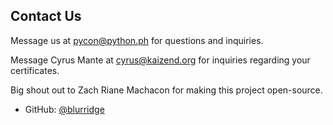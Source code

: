## Contact Us

Message us at [pycon@python.ph](mailto:pycon@python.ph) for questions and inquiries.

Message Cyrus Mante at [cyrus@kaizend.org](mailto:cyrus@kaizend.org) for inquiries regarding your certificates.

Big shout out to Zach Riane Machacon for making this project open-source.
- GitHub: [@blurridge](https://github.com/blurridge)
